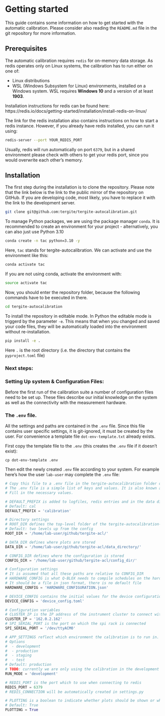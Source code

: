 # Getting started

This guide contains some information on how to get started with the automatic calibration.
Please consider also reading the `README.md` file in the git repository for more information.

## Prerequisites

The automatic calibration requires `redis` for on-memory data storage.
As redis operates only on Linux systems, the calibration has to run either on one of:

- Linux distributions
- WSL (Windows Subsystem for Linux) environments, installed on a Windows system.
  WSL requires **Windows 10** and a version of at least **1903**.

Installation instructions for redis can be found
here: https://redis.io/docs/getting-started/installation/install-redis-on-linux/

The link for the redis installation also contains instructions on how to start a redis instance.
However, if you already have redis installed, you can run it using:

```bash
redis-server --port YOUR_REDIS_PORT
```

Usually, redis will run automatically on port `6379`, but in a shared environment please check with others to get your
redis port, since you would overwrite each other's memory.

## Installation

The first step during the installation is to clone the repository.
Please note that the link below is the link to the public mirror of the repository on GitHub.
If you are developing code, most likely, you have to replace it with the link to the development server.

```bash
git clone git@github.com:tergite/tergite-autocalibration.git
```

To manage Python packages, we are using the package manager `conda`.
It is recommended to create an environment for your project - alternatively, you can also just use Python 3.10

```bash
conda create -n tac python=3.10 -y
```

Here, `tac` stands for tergite-autocalibration.
We can activate and use the environment like this:

```bash
conda activate tac
```

If you are not using conda, activate the environment with:

```bash
source activate tac
```

Now, you should enter the repository folder, because the following commands have to be executed in there.

```bash
cd tergite-autocalibration
```

To install the repository in editable mode.
In Python the editable mode is triggerd by the parameter `-e`.
This means that when you changed and saved your code files, they will be automatically loaded into the environment
without re-installation.

```bash
pip install -e .
```

Here `.` is the root directory (i.e. the directory that contains the `pyproject.toml` file)

### Next steps:

### Setting Up system & Configuration Files:

Before the first run of the calibration suite a number of configuration files need to be set up.
These files describe our initial knowledge on the system as well as the connectivity with the measurement hardware.

### The `.env` file.

All the settings and paths are contained in the `.env` file. Since this file contains user specific settings, it is
git-ignored, it must be created by the user. For convenience a template file `dot-env-template.txt` already exists.

First copy the template file to the `.env` (this creates the `.env` file if it doesn't exist):

```cp dot-env-template .env```

Then edit the newly created `.env` file according to your system. For example here's how the user
`lab-user` may complete the `.env` file:

```python
# Copy this file to a .env file in the tergite-autocalibration folder on the root level.
# The .env file is a simple list of keys and values. It is also known as the INI file on MS Windows.
# Fill in the necessary values.

# DEFAULT_PREFIX is added to logfiles, redis entries and in the data directory
# Default: cal
DEFAULT_PREFIX = 'calibration'

# Directory settings
# ROOT_DIR defines the top-level folder of the tergite-autocalibration-lite folder
# Default: two levels up from the config
ROOT_DIR = '/home/lab-user/github/tergite-acl/'

# DATA_DIR defines where plots are stored
DATA_DIR = '/home/lab-user/github/tergite-acl/data_directory/'

# CONFIG_DIR defines where the configuration is stored
CONFIG_DIR = '/home/lab-user/github/tergite-acl/config_dir/'

# Configuration settings
# It is assumed that all these paths are relative to CONFIG_DIR
# HARDWARE_CONFIG is what Q-BLOX needs to compile schedules on the hardware
# It should be a file in json format, there is no default file
HARDWARE_CONFIG = 'HARDWARE_CONFIGURATION.json'

# DEVICE_CONFIG contains the initial values for the device configuration
DEVICE_CONFIG = 'device_config.toml'

# Configuration variables
# CLUSTER_IP is the IP address of the instrument cluster to connect with
CLUSTER_IP = '162.0.2.162'
# SPI_SERIAL_PORT is the port on which the spi rack is connected
SPI_SERIAL_PORT = '/dev/ttyACM0'

# APP_SETTINGS reflect which environment the calibration is to run in.
# Options
#  - development
#  - production
#  - staging
#  - test
# Default: production
# TODO: currently we are only using the calibration in the development mode
RUN_MODE = 'development'

# REDIS_PORT is the port which to use when connecting to redis
REDIS_PORT = 6379
# REDIS_CONNECTION will be automatically created in settings.py

# PLOTTING is a boolean to indicate whether plots should be shown or whether plots should be silent in the background
# Default: True
PLOTTING = True
```
